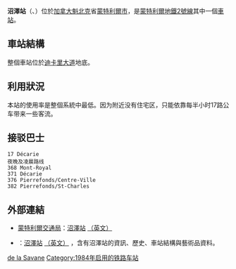 {{Infobox station 
| name          = 沼澤<br />{{lang|fr|De La Savane}}
| type          = 
| style         = Montreal Metro
| image         = Savane Metro station in Montreal.png
| image_caption = 
| address       = [[魁北克省|魁北克省]][[蒙特利爾|蒙特利爾]]{{link-en|德卡里林蔭路|Decarie Boulevard}}8261號
| country       = [[加拿大|加拿大]]
| coordinates   = {{Coord|45|30|01|N|73|39|42|W|type:railwaystation_region:CA-QC|display=inline,title}}
| elevation     = 
| line          = [[蒙特利爾地鐵橙線|橙線]]
| other         = {{Rail color box|system=AMT|line=STM}}
| structure     = 
| platform      = 
| depth         = {{convert|19.4|m|ftin|abbr=off}}，第15深
| levels        = 
| tracks        = 
| parking       = 
| bicycle       = 
| baggage_check = 
| opened        = 1984年1月9日
| architect     = Guy de Varennes & Almas Mathieu
| closed        = 
| rebuilt       = 
| electrified   = 
| ADA           = 
| code          = 
| owned         =
| operator      = [[蒙特利爾交通局|蒙特利爾交通局]]
| zone          = 
| status        =
| former        = 
| passengers    = 934,336進出（2011年），67/68
| pass_year     = 
| pass_percent  = 
| pass_system   = 
| mpassengers   = 
| services      = 
| map_locator   = 
| web           = 
}}
'''沼澤站'''（{{lang-fr|Station de la Savane}}、{{lang-en|de la Savane Station}}）位於[[加拿大|加拿大]][[魁北克|魁北克]]省[[蒙特利爾市|蒙特利爾市]]，是[[蒙特利爾地鐵|蒙特利爾地鐵]][[蒙特利爾地鐵2號線|2號線]]其中一個[[鐵路車站|車站]]。

== 車站結構 ==

整個車站位於[[迪卡里大道|迪卡里大道]]地底。

== 利用狀況 ==

本站的使用率是整個系統中最低。因为附近没有住宅区，只能依靠每半小时17路公车带来一些客流。

== 接驳巴士 ==

 17 Décarie
 夜晚及凌晨路线
 368 Mont-Royal 
 371 Décarie
 376 Pierrefonds/Centre-Ville
 382 Pierrefonds/St-Charles


== 外部連結 ==

* {{fr}}{{en}}[[蒙特利爾交通局|蒙特利爾交通局]]：[http://www.stm.info/metro/M53.htm 沼澤站] {{Wayback|url=http://www.stm.info/metro/M53.htm |date=20090409185442 }}[http://www.stm.info/English/metro/a-M53.htm （英文）] {{Wayback|url=http://www.stm.info/English/metro/a-M53.htm |date=20090322235450 }}
* {{fr}}{{en}}{{lang|en|metrodemontreal.com}}：[http://www.metrodemontreal.com/orange/delasavane/index-f.html 沼澤站] {{Wayback|url=http://www.metrodemontreal.com/orange/delasavane/index-f.html |date=20090403003419 }}[http://www.metrodemontreal.com/orange/delasavane/index.html （英文）] {{Wayback|url=http://www.metrodemontreal.com/orange/delasavane/index.html |date=20090413052505 }}，含有沼澤站的資訊、歷史、車站結構與藝術品資料。

{{蒙特利爾地鐵}}
{{Railwaystation-stub}}

[[Category:蒙特利爾地鐵橙線車站|de la Savane]]
[[Category:1984年启用的铁路车站|Category:1984年启用的铁路车站]]